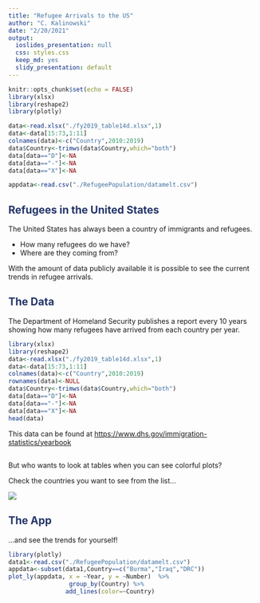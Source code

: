```yaml
---
title: "Refugee Arrivals to the US"
author: "C. Kalinowski"
date: "2/20/2021"
output:
  ioslides_presentation: null
  css: styles.css
  keep_md: yes
  slidy_presentation: default
---
```


```r
knitr::opts_chunk$set(echo = FALSE)
library(xlsx)
library(reshape2)
library(plotly)

data<-read.xlsx("./fy2019_table14d.xlsx",1)
data<-data[15:73,1:11]
colnames(data)<-c("Country",2010:2019)
data$Country<-trimws(data$Country,which="both")
data[data=="D"]<-NA
data[data=="-"]<-NA
data[data=="X"]<-NA

appdata<-read.csv("./RefugeePopulation/datamelt.csv")
```

## [ Refugees in the United States ]{style="color: #243569;"}

The United States has always been a country of immigrants and refugees.

-   How many refugees do we have?
-   Where are they coming from?

With the amount of data publicly available it is possible to see the current trends in refugee arrivals.

## [ The Data]{style="color: #243569;"}

The Department of Homeland Security publishes a report every 10 years showing how many refugees have arrived from each country per year.

```r
library(xlsx)
library(reshape2)
data<-read.xlsx("./fy2019_table14d.xlsx",1)
data<-data[15:73,1:11]
colnames(data)<-c("Country",2010:2019)
rownames(data)<-NULL
data$Country<-trimws(data$Country,which="both")
data[data=="D"]<-NA
data[data=="-"]<-NA
data[data=="X"]<-NA
head(data)
```

This data can be found at <https://www.dhs.gov/immigration-statistics/yearbook>

##

But who wants to look at tables when you can see colorful plots?

Check the countries you want to see from the list...

![](Checklist.png)

## [ The App]{style="color: #243569;"}

...and see the trends for yourself!

```r
library(plotly)
data1<-read.csv("./RefugeePopulation/datamelt.csv")
appdata<-subset(data1,Country==c("Burma","Iraq","DRC"))
plot_ly(appdata, x = ~Year, y = ~Number)  %>%
                 group_by(Country) %>%
                add_lines(color=~Country)
```
